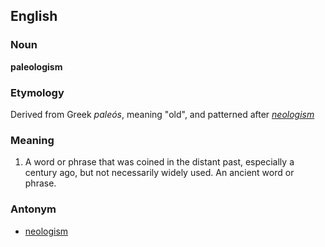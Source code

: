 ==English==

===Noun===
'''paleologism'''

===Etymology===

Derived from Greek ''paleós'', meaning "old", and patterned after ''[[neologism]]''

===Meaning===
#A word or phrase that was coined in the distant past, especially a century ago, but not necessarily widely used.  An ancient word or phrase.

===Antonym===
*[[neologism]]